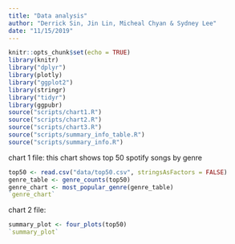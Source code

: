 ```yaml
---
title: "Data analysis"
author: "Derrick Sin, Jin Lin, Micheal Chyan & Sydney Lee"
date: "11/15/2019"
---
```


```r
knitr::opts_chunk$set(echo = TRUE)
library(knitr)
library("dplyr")
library(plotly)
library("ggplot2")
library(stringr)
library("tidyr")
library(ggpubr)
source("scripts/chart1.R")
source("scripts/chart2.R")
source("scripts/chart3.R")
source("scripts/summary_info_table.R")
source("scripts/summary_info.R")
```


chart 1 file: 
this chart shows top 50 spotify songs by genre
```r
top50 <- read.csv("data/top50.csv", stringsAsFactors = FALSE)
genre_table <- genre_counts(top50)
genre_chart <- most_popular_genre(genre_table)
`genre_chart`
```


chart 2 file:
```r
summary_plot <- four_plots(top50)
`summary_plot`
```
